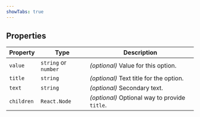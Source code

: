 ```yaml
---
showTabs: true
---
```


## Properties

| Property   | Type                 | Description                                   |
| ---------- | -------------------- | --------------------------------------------- |
| `value`    | `string` or `number` | _(optional)_ Value for this option.           |
| `title`    | `string`             | _(optional)_ Text title for the option.       |
| `text`     | `string`             | _(optional)_ Secondary text.                  |
| `children` | `React.Node`         | _(optional)_ Optional way to provide `title`. |
